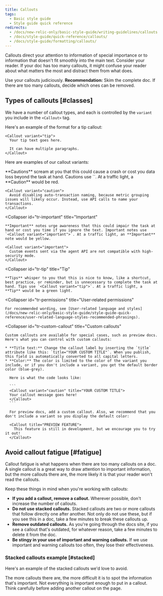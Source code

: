 ```yaml
---
title: Callouts
tags:
  - Basic style guide
  - Style guide quick reference
redirects:
  - /docs/new-relic-only/basic-style-guide/writing-guidelines/callouts
  - /docs/style-guide/quick-reference/callouts/
  - /docs/style-guide/formatting/callouts/
---
```


Callouts direct your attention to information of special importance or to information that doesn't fit smoothly into the main text. Consider your reader. If your doc has too many callouts, it might confuse your reader about what matters the most and distract them from what does.

Use your callouts judiciously. **Recommendation:** Skim the complete doc. If there are too many callouts, decide which ones can be removed.

## Types of callouts [#classes]

We have a number of callout types, and each is controlled by the `variant` you include in the `<Callout>` tag.

Here's an example of the format for a tip callout:

```
<Callout variant="tip">
  Your tip text goes here.

  It can have multiple paragraphs.
</Callout>
```

Here are examples of our callout variants:

<CollapserGroup>
  <Collapser
    id="tr-caution"
    title="Caution"
  >
    **Cautions** scream at you that this could cause a crash or cost you data loss beyond the task at hand. Cautions use `<Callout variant="caution">`. At a traffic light, a **Caution** would be red.

    <Callout variant="caution">
      Avoid disabling auto-transaction naming, because metric grouping issues will likely occur. Instead, use API calls to name your transactions.
    </Callout>
  </Collapser>

  <Collapser
    id="tr-important"
    title="Important"
  >
    **Important** notes urge awareness that this could impair the task at hand or cost you time if you ignore the text. Important notes use `<Callout variant="important">`. At a traffic light, an **Important** note would be yellow.

    <Callout variant="important">
      Custom events sent via the agent API are not compatible with high-security mode.
    </Callout>
  </Collapser>

  <Collapser
    id="tr-tip"
    title="Tip"
  >
    **Tips** whisper to you that this is nice to know, like a shortcut, best practice, or reminder, but is unnecessary to complete the task at hand. Tips use `<Callout variant="tip">`. At a traffic light, a **Tip** would be a green light.
  </Collapser>

  <Collapser
    id="tr-permissions"
    title="User-related permissions"
  >
    For recommended wording, see [User-related language and styles](/docs/new-relic-only/basic-style-guide/style-guide-quick-reference/user-related-language-styles-recommended-phrasings).
  </Collapser>

  <Collapser
    id="tr-custom-callout"
    title="Custom callouts"
  >
    Custom callouts are available for special cases, such as preview docs. Here's what you can control with custom callouts:

    * **Title text:** Change the callout label by inserting the `title` attribute like this: `title="YOUR CUSTOM TITLE"`. When you publish, this field is automatically converted to all capital letters.
    * **Color:** The color is limited to the color of the variant you include, or if you don't include a variant, you get the default border color (blue-grey).

      Here is what the code looks like:

      ```
      <Callout variant="caution" title="YOUR CUSTOM TITLE">
      Your callout message goes here!
      </Callout>
      ```

      For preview docs, add a custom callout. Also, we recommend that you don't include a variant so you display the default color:

      <Callout title="PREVIEW FEATURE">
        This feature is still in development, but we encourage you to try it out!
      </Callout>
  </Collapser>
</CollapserGroup>

## Avoid callout fatigue [#fatigue]

Callout fatigue is what happens when there are too many callouts on a doc. A single callout is a great way to draw attention to important information, but the more callouts there are, the more likely it is that your reader won't read the callouts.

Keep these things in mind when you're working with callouts:

* **If you add a callout, remove a callout.** Wherever possible, don't increase the number of callouts.
* **Do not use stacked callouts.** Stacked callouts are two or more callouts that follow directly one after another. Not only do not use these, but if you see this in a doc, take a few minutes to break these callouts up.
* **Remove outdated callouts.** As you're going through the docs site, if you see a callout that's outdated, for whatever reason, take a few minutes to delete it from the doc.
* **Be stingy in your use of important and warning callouts.** If we use important and warning callouts too often, they lose their effectiveness.

### Stacked callouts example [#stacked]

Here's an example of the stacked callouts we'd love to avoid.

<Callout variant="tip">
  The more callouts there are, the more difficult it is to spot the information that's important.
</Callout>

<Callout variant="important">
  Not everything is important enough to put in a callout.
</Callout>

<Callout variant="caution">
  Think carefully before adding another callout on the page.
</Callout>
